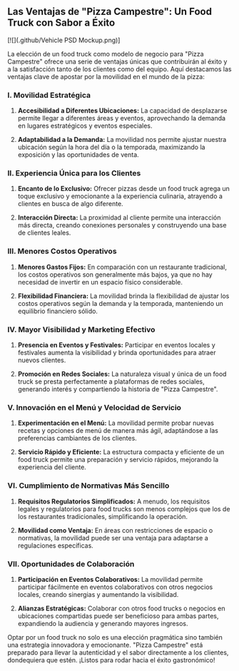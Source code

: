 ## **Las Ventajas de "Pizza Campestre": Un Food Truck con Sabor a Éxito**


[![](.github/Vehicle PSD Mockup.png)]


La elección de un food truck como modelo de negocio para "Pizza Campestre" ofrece una serie de ventajas únicas que contribuirán al éxito y a la satisfacción tanto de los clientes como del equipo. Aquí destacamos las ventajas clave de apostar por la movilidad en el mundo de la pizza:

### **I. Movilidad Estratégica**

1. **Accesibilidad a Diferentes Ubicaciones:** La capacidad de desplazarse permite llegar a diferentes áreas y eventos, aprovechando la demanda en lugares estratégicos y eventos especiales.

2. **Adaptabilidad a la Demanda:** La movilidad nos permite ajustar nuestra ubicación según la hora del día o la temporada, maximizando la exposición y las oportunidades de venta.

### **II. Experiencia Única para los Clientes**

1. **Encanto de lo Exclusivo:** Ofrecer pizzas desde un food truck agrega un toque exclusivo y emocionante a la experiencia culinaria, atrayendo a clientes en busca de algo diferente.

2. **Interacción Directa:** La proximidad al cliente permite una interacción más directa, creando conexiones personales y construyendo una base de clientes leales.

### **III. Menores Costos Operativos**

1. **Menores Gastos Fijos:** En comparación con un restaurante tradicional, los costos operativos son generalmente más bajos, ya que no hay necesidad de invertir en un espacio físico considerable.

2. **Flexibilidad Financiera:** La movilidad brinda la flexibilidad de ajustar los costos operativos según la demanda y la temporada, manteniendo un equilibrio financiero sólido.

### **IV. Mayor Visibilidad y Marketing Efectivo**

1. **Presencia en Eventos y Festivales:** Participar en eventos locales y festivales aumenta la visibilidad y brinda oportunidades para atraer nuevos clientes.

2. **Promoción en Redes Sociales:** La naturaleza visual y única de un food truck se presta perfectamente a plataformas de redes sociales, generando interés y compartiendo la historia de "Pizza Campestre".

### **V. Innovación en el Menú y Velocidad de Servicio**

1. **Experimentación en el Menú:** La movilidad permite probar nuevas recetas y opciones de menú de manera más ágil, adaptándose a las preferencias cambiantes de los clientes.

2. **Servicio Rápido y Eficiente:** La estructura compacta y eficiente de un food truck permite una preparación y servicio rápidos, mejorando la experiencia del cliente.

### **VI. Cumplimiento de Normativas Más Sencillo**

1. **Requisitos Regulatorios Simplificados:** A menudo, los requisitos legales y regulatorios para food trucks son menos complejos que los de los restaurantes tradicionales, simplificando la operación.

2. **Movilidad como Ventaja:** En áreas con restricciones de espacio o normativas, la movilidad puede ser una ventaja para adaptarse a regulaciones específicas.

### **VII. Oportunidades de Colaboración**

1. **Participación en Eventos Colaborativos:** La movilidad permite participar fácilmente en eventos colaborativos con otros negocios locales, creando sinergias y aumentando la visibilidad.

2. **Alianzas Estratégicas:** Colaborar con otros food trucks o negocios en ubicaciones compartidas puede ser beneficioso para ambas partes, expandiendo la audiencia y generando mayores ingresos.

Optar por un food truck no solo es una elección pragmática sino también una estrategia innovadora y emocionante. "Pizza Campestre" está preparado para llevar la autenticidad y el sabor directamente a los clientes, dondequiera que estén. ¡Listos para rodar hacia el éxito gastronómico!
